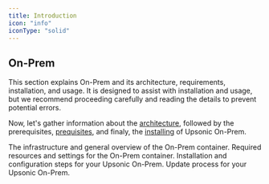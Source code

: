 ```yaml
---
title: Introduction
icon: "info"
iconType: "solid"
---
```



## On-Prem

This section explains On-Prem and its architecture, requirements, installation, and usage. It is designed to assist with installation and usage, but we recommend proceeding carefully and reading the details to prevent potential errors.

Now, let's gather information about the [architecture](/on-prem/getting_started/architecture), followed by the prerequisites, [prequisites](/on-prem/getting_started/requirements_and_prerequisites), and finaly, the [installing](/on-prem/getting_started/install_on_prem) of Upsonic On-Prem.


<CardGroup cols={2}>
<Card title="Architecture" icon="lightbulb" iconType="duotone" color="#ca8b04" href="/on-prem/getting_started/architecture">
  The infrastructure and general overview of the On-Prem container.
</Card>
<Card title="Prerequisites" icon="book" iconType="duotone" color="#74C0FC" href="/on-prem/getting_started/requirements_and_prerequisites">
  Required resources and settings for the On-Prem container.
</Card>
<Card title="Install On-Prem" icon="download" iconType="duotone" color="#01EE8A" href="/on-prem/getting_started/install_on_prem">
  Installation and configuration steps for your Upsonic On-Prem.
</Card>
<Card title="Update On-Prem" icon="arrows-rotate" iconType="duotone" href="/on-prem/getting_started/update_on_prem">
  Update process for your Upsonic On-Prem.
</Card>
</CardGroup>

